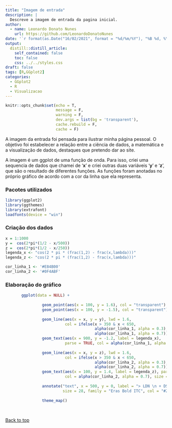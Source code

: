 ```yaml
---
title: "Imagem de entrada"
description: |
  Descreve a imagem de entrada da pagina inicial.
author:
  - name: Leonardo Donato Nunes
    url: https://github.com/LeonardoDonatoNunes
date: '`r format(as.Date("16/02/2021", format = "%d/%m/%Y"), "%B %d, %Y")`'
output:
  distill::distill_article:
    self_contained: false
    toc: false
    css: ../../styles.css
draft: false
tags: [R,GGplot2]
categories:
  - GGplot2
  - R
  - Visualizacao
---
```


```r
knitr::opts_chunk$set(echo = T,
                      message = F, 
                      warning = F, 
                      dev.args = list(bg = 'transparent'),
                      cache.rebuild = F,
                      cache = F)
```

A imagem da entrada foi pensada para ilustrar minha página pessoal. O objetivo foi estabelecer a relação entre a ciência de dados, a matemática e a visualização de dados, destaques que pretendo dar ao site.

A imagem é um ggplot de uma função de onda. Para isso, criei uma sequencia de dados que chamei de '**x**' e criei outras duas variáveis '**y**' e '**z**', que são o resultado de diferentes funções. As funções foram anotadas no próprio gráfico de acordo com a cor da linha que ela representa. 


### Pacotes utilizados

```r
library(ggplot2)
library(ggthemes)
library(extrafont)
loadfonts(device = "win")
```

### Criação dos dados

```r
x = 1:1000
y =  cos(2*pi*(1/2 - x/500))
z =  cos(2*pi*(1/2 - x/250))
legenda_x <- "cos(2 * pi * (frac(1,2) - frac(x,lambda)))"
legenda_z <- "cos(2 * pi * (frac(1,2) - frac(x,lambda)))"

cor_linha_1 <- '#E84B00'
cor_linha_2 <- '#0F4ABF'
```

### Elaboração do gráfico

```r
       ggplot(data = NULL) +
   
                geom_point(aes(x = 100, y = 1.6), col = "transparent") +
                geom_point(aes(x = 100, y = -1.5), col = "transparent") +
 
                geom_line(aes(x = x, y = y), lwd = 1.6, 
                          col = ifelse(x > 350 & x < 650,
                                       alpha(cor_linha_1, alpha = 0.3), 
                                       alpha(cor_linha_1, alpha = 0.7))) +
                geom_text(aes(x = 900, y = -1.2, label = legenda_x), 
                          parse = TRUE, col = alpha(cor_linha_1, alpha = 0.7), size = 8) +
                
                geom_line(aes(x = x, y = z), lwd = 1.6, 
                          col = ifelse(x > 350 & x < 650,
                                       alpha(cor_linha_2, alpha = 0.3), 
                                       alpha(cor_linha_2, alpha = 0.7))) +
                geom_text(aes(x = 100, y = 1.4, label = legenda_z), parse = TRUE,
                          col = alpha(cor_linha_2, alpha = 0.7), size = 8) +
                
                annotate("text", x = 500, y = 0, label = "> LDN \n + DS",
                         size = 28, family = "Eras Bold ITC", col = "#236336") +
                
                theme_map()
```

</br >

 <a href="#top">Back to top</a>
